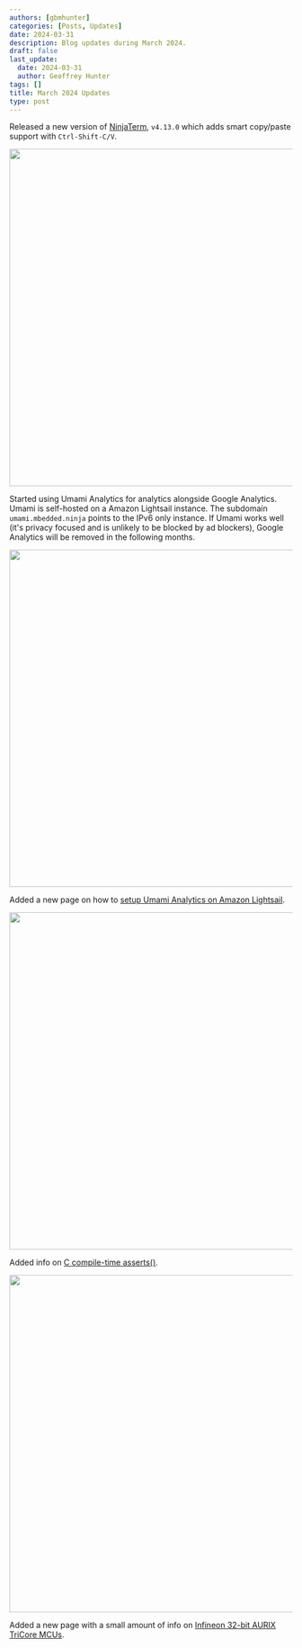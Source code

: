 ```yaml
---
authors: [gbmhunter]
categories: [Posts, Updates]
date: 2024-03-31
description: Blog updates during March 2024.
draft: false
last_update:
  date: 2024-03-31
  author: Geoffrey Hunter
tags: []
title: March 2024 Updates
type: post
---
```



Released a new version of [NinjaTerm](https://ninjaterm.mbedded.ninja/), `v4.13.0` which adds smart copy/paste support with `Ctrl-Shift-C/V`.


<Image src={ninjaterm_v4_13_0_release_notes} width="600px"></Image>

Started using Umami Analytics for analytics alongside Google Analytics. Umami is self-hosted on a Amazon Lightsail instance. The subdomain `umami.mbedded.ninja` points to the IPv6 only instance. If Umami works well (it's privacy focused and is unlikely to be blocked by ad blockers), Google Analytics will be removed in the following months.


<Image src={umami_dashboard_showing_analytics_for_blog} width="600px"></Image>

Added a new page on how to [setup Umami Analytics on Amazon Lightsail](/programming/website-design/running-umami-on-aws-lightsail/).


<Image src={running_umami_on_lightsail_screenshot} width="600px"></Image>

Added info on [C compile-time asserts()](/programming/languages/c/assertions-assert/).


<Image src={compile_time_asserts_screenshot} width="600px"></Image>

Added a new page with a small amount of info on [Infineon 32-bit AURIX TriCore MCUs](/programming/microcontrollers/infineon-32bit-aurix-tricore/).

